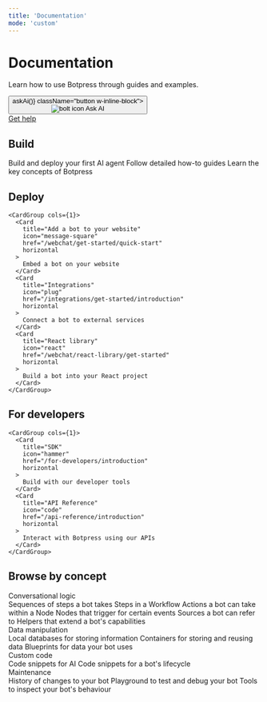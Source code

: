 ```yaml
---
title: 'Documentation'
mode: 'custom'
---
```


<div className="hero-bg high-contrast flex flex-col items-center justify-center w-full">
  <h1 className="text-4xl md:text-4xl font-bold text-center mb-4">Documentation</h1>
  <p className="text-lg md:text-lg text-center text-gray-700 dark:text-gray-300 mb-8 max-w-2xl home-subheading">
    Learn how to use Botpress through guides and examples.
  </p>
  <div className="flex gap-4 justify-center mb-8">
    <button onClick={() => askAi()} className="button w-inline-block">
      <div className="flex items-center gap-2">
        <img id="ai-bolt" src="/homepage-assets/bolt-white-transparent-fill.svg" alt="bolt icon"/>
        <span>Ask AI</span>
      </div>
    </button>
    <a
      data-wf-native-id-path="2083bdcc-fcfc-120b-af83-0bc3c6cda1c6"
      data-wf-ao-click-engagement-tracking="true"
      data-wf-element-id="2083bdcc-fcfc-120b-af83-0bc3c6cda1c6"
      href="https://discord.gg/botpress"
      target="_blank"
      data-wf-event-ids="157039259-157047193"
      class="discord_banner w-inline-block"
    >
      <div>Get help</div>
    </a>
  </div>
</div>

<div className="flex flex-wrap gap-8 max-w-[70rem] mx-auto px-5 flex-col md:flex-row">
<div className='home-columns'>
    <h2 class="flex whitespace-pre-wrap group font-semibold prose high-contrast" style={{ fontSize: '24px', marginBottom: '0.5em' }}>
      Build
    </h2>
    <CardGroup cols={1}>
      <Card
        title="Quickstart"
        icon="rocket"
        href="/learn/get-started/quick-start"
        horizontal
      >
        Build and deploy your first AI agent
      </Card>
      <Card
        title="Guides"
        icon="lightbulb"
        href="/learn/guides/introduction"
        horizontal
      >
        Follow detailed how-to guides
      </Card>
      <Card
        title="Reference"
        icon="book"
        href="/learn/reference/introduction"
        horizontal
      >
        Learn the key concepts of Botpress
      </Card>
    </CardGroup>
  </div>
  <div className='home-columns'>
    <h2 class="flex whitespace-pre-wrap group font-semibold prose high-contrast" style={{ fontSize: '24px', marginBottom: '0.5em' }}>
      Deploy
    </h2>

    <CardGroup cols={1}>
      <Card
        title="Add a bot to your website"
        icon="message-square"
        href="/webchat/get-started/quick-start"
        horizontal
      >
        Embed a bot on your website
      </Card>
      <Card
        title="Integrations"
        icon="plug"
        href="/integrations/get-started/introduction"
        horizontal
      >
        Connect a bot to external services
      </Card>
      <Card
        title="React library"
        icon="react"
        href="/webchat/react-library/get-started"
        horizontal
      >
        Build a bot into your React project
      </Card>
    </CardGroup>

  </div>
  <div className='home-columns'>
    <h2 class="flex whitespace-pre-wrap group font-semibold prose high-contrast" style={{ fontSize: '24px', marginBottom: '0.5em' }}>
      For developers
    </h2>

    <CardGroup cols={1}>
      <Card
        title="SDK"
        icon="hammer"
        href="/for-developers/introduction"
        horizontal
      >
        Build with our developer tools
      </Card>
      <Card
        title="API Reference"
        icon="code"
        href="/api-reference/introduction"
        horizontal
      >
        Interact with Botpress using our APIs
      </Card>
    </CardGroup>

  </div>
</div>

<div
  style={{
    maxWidth: '70rem',
    marginLeft: 'auto',
    marginRight: 'auto',
    paddingLeft: '1.25rem',
    paddingRight: '1.25rem',
    marginTop: '2em',
    marginBottom: '2em',
  }}
>
  <h2 class="flex whitespace-pre-wrap group font-semibold prose high-contrast" style={{ fontSize: '24px' }}>
    Browse by concept
  </h2>
  <div>
    <div
      class="inline-flex items-center gap-1.5 text-sm text-gray-500  dark:text-gray-400"
      style={{ marginTop: '1.5em' }}
    >
      Conversational logic
    </div>
    <CardGroup cols={3}>
      <Card title="Workflows" icon="workflow" href="/learn/reference/workflows" horizontal>
        Sequences of steps a bot takes
      </Card>
      <Card title="Nodes" icon="square-mouse-pointer" href="/learn/reference/nodes/introduction" horizontal>
        Steps in a Workflow
      </Card>
      <Card title="Cards" icon="rows-3" href="/learn/reference/cards/introduction" horizontal>
        Actions a bot can take within a Node
      </Card>
      <Card title="Triggers" icon="play" href="/learn/reference/triggers" horizontal>
        Nodes that trigger for certain events
      </Card>
      <Card title="Knowledge Bases" icon="book-open" href="/learn/reference/knowledge-base/introduction" horizontal>
        Sources a bot can refer to
      </Card>
      <Card title="Agents" icon="bot" href="/learn/reference/agents/introduction" horizontal>
        Helpers that extend a bot's capabilities
      </Card>
    </CardGroup>
    <div
      class="inline-flex items-center gap-1.5 text-sm text-gray-500  dark:text-gray-400"
      style={{ marginTop: '1.5em' }}
    >
      Data manipulation
    </div>
    <CardGroup cols={3}>
      <Card title="Tables" icon="table" href="/learn/reference/tables" horizontal>
        Local databases for storing information
      </Card>
      <Card title="Variables" icon="variable" href="/learn/reference/variables/overview" horizontal>
        Containers for storing and reusing data
      </Card>
      <Card title="Schemas" icon="circle-dashed" href="/learn/reference/schemas" horizontal>
        Blueprints for data your bot uses
      </Card>
    </CardGroup>
    <div
      class="inline-flex items-center gap-1.5 text-sm text-gray-500 dark:text-gray-400"
      style={{ marginTop: '1.5em' }}
    >
      Custom code
    </div>
    <CardGroup cols={3}>
      <Card title="Actions" icon="bolt" href="/learn/reference/actions" horizontal>
        Code snippets for AI
      </Card>
      <Card title="Hooks" icon="anchor" href="/learn/reference/hooks" horizontal>
        Code snippets for a bot's lifecycle
      </Card>
    </CardGroup>
    <div
      class="inline-flex items-center gap-1.5 text-sm text-gray-500 dark:text-gray-400"
      style={{ marginTop: '1.5em' }}
    >
      Maintenance
    </div>
    <CardGroup cols={3}>
      <Card title="Versions" icon="history" href="/learn/reference/versions" horizontal>
        History of changes to your bot
      </Card>
      <Card title="Emulator" icon="messages-square" href="/learn/reference/emulator" horizontal>
        Playground to test and debug your bot
      </Card>
      <Card title="Debugger" icon="logs" href="/learn/reference/debugger-logs-json" horizontal>
        Tools to inspect your bot's behaviour
      </Card>
    </CardGroup>
  </div>
</div>
